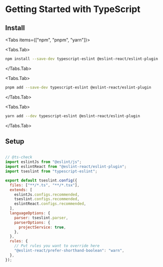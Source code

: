 
# Getting Started with TypeScript

## Install

<Tabs items={["npm", "pnpm", "yarn"]}>

<Tabs.Tab>

```sh filename="Terminal"
npm install --save-dev typescript-eslint @eslint-react/eslint-plugin
```

</Tabs.Tab>

<Tabs.Tab>

```sh filename="Terminal"
pnpm add --save-dev typescript-eslint @eslint-react/eslint-plugin
```

</Tabs.Tab>

<Tabs.Tab>

```sh filename="Terminal"
yarn add --dev typescript-eslint @eslint-react/eslint-plugin
```

</Tabs.Tab>

</Tabs>

## Setup

```js filename="eslint.config.js"

// @ts-check
import eslintJs from "@eslint/js";
import eslintReact from "@eslint-react/eslint-plugin";
import tseslint from "typescript-eslint";

export default tseslint.config({
  files: ["**/*.ts", "**/*.tsx"],
  extends: [
    eslintJs.configs.recommended,
    tseslint.configs.recommended,
    eslintReact.configs.recommended,
  ],
  languageOptions: {
    parser: tseslint.parser,
    parserOptions: {
      projectService: true,
    },
  },
  rules: {
    // Put rules you want to override here
    "@eslint-react/prefer-shorthand-boolean": "warn",
  },
});
```
